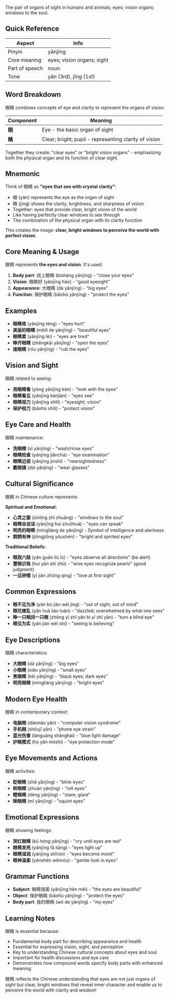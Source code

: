 The pair of organs of sight in humans and animals; eyes; vision organs; windows to the soul.

## Quick Reference

| Aspect         | Info                       |
| -------------- | -------------------------- |
| Pinyin         | yǎnjīng                    |
| Core meaning   | eyes; vision organs; sight |
| Part of speech | noun                       |
| Tone           | yǎn (3rd), jīng (1st)      |

## Word Breakdown

眼睛 combines concepts of eye and clarity to represent the organs of vision.

| Component | Meaning                                               |
| --------- | ----------------------------------------------------- |
| **眼**    | Eye - the basic organ of sight                        |
| **睛**    | Clear; bright; pupil - representing clarity of vision |

Together they create: "clear eyes" or "bright vision organs" - emphasizing both the physical organ
and its function of clear sight.

## Mnemonic

Think of 眼睛 as **"eyes that see with crystal clarity"**:

- 眼 (yǎn) represents the eye as the organ of sight
- 睛 (jīng) shows the clarity, brightness, and sharpness of vision
- Together: eyes that provide clear, bright vision of the world
- Like having perfectly clear windows to see through
- The combination of the physical organ with its clarity function

This creates the image: **clear, bright windows to perceive the world with perfect vision**.

## Core Meaning & Usage

眼睛 represents **the eyes and vision**. It's used:

1. **Body part**: 闭上眼睛 (bìshàng yǎnjīng) - "close your eyes"
2. **Vision**: 眼睛好 (yǎnjīng hǎo) - "good eyesight"
3. **Appearance**: 大眼睛 (dà yǎnjīng) - "big eyes"
4. **Function**: 保护眼睛 (bǎohù yǎnjīng) - "protect the eyes"

## Examples

- **眼睛疼** (yǎnjīng téng) - "eyes hurt"
- **美丽的眼睛** (měilì de yǎnjīng) - "beautiful eyes"
- **眼睛累** (yǎnjīng lèi) - "eyes are tired"
- **睁开眼睛** (zhēngkāi yǎnjīng) - "open the eyes"
- **揉眼睛** (róu yǎnjīng) - "rub the eyes"

## Vision and Sight

眼睛 related to seeing:

- **用眼睛看** (yòng yǎnjīng kàn) - "look with the eyes"
- **眼睛看见** (yǎnjīng kànjiàn) - "eyes see"
- **眼睛视力** (yǎnjīng shìlì) - "eyesight; vision"
- **保护视力** (bǎohù shìlì) - "protect vision"

## Eye Care and Health

眼睛 maintenance:

- **洗眼睛** (xǐ yǎnjīng) - "wash/rinse eyes"
- **眼睛检查** (yǎnjīng jiǎnchá) - "eye examination"
- **眼睛近视** (yǎnjīng jìnshì) - "nearsightedness"
- **戴眼镜** (dài yǎnjìng) - "wear glasses"

## Cultural Significance

眼睛 in Chinese culture represents:

**Spiritual and Emotional:**

- **心灵之窗** (xīnlíng zhī chuāng) - "windows to the soul"
- **眼睛会说话** (yǎnjīng huì shuōhuà) - "eyes can speak"
- **明亮的眼睛** (míngliàng de yǎnjīng) - Symbol of intelligence and alertness
- **炯炯有神** (jiǒngjiǒng yǒushén) - "bright and spirited eyes"

**Traditional Beliefs:**

- **眼观六路** (yǎn guān liù lù) - "eyes observe all directions" (be alert)
- **慧眼识珠** (huì yǎn shí zhū) - "wise eyes recognize pearls" (good judgment)
- **一见钟情** (yī jiàn zhōng qíng) - "love at first sight"

## Common Expressions

- **眼不见为净** (yǎn bù jiàn wéi jìng) - "out of sight, out of mind"
- **眼花缭乱** (yǎn huā liáo luàn) - "dazzled; overwhelmed by what one sees"
- **睁一只眼闭一只眼** (zhēng yī zhī yǎn bì yī zhī yǎn) - "turn a blind eye"
- **眼见为实** (yǎn jiàn wéi shí) - "seeing is believing"

## Eye Descriptions

眼睛 characteristics:

- **大眼睛** (dà yǎnjīng) - "big eyes"
- **小眼睛** (xiǎo yǎnjīng) - "small eyes"
- **黑眼睛** (hēi yǎnjīng) - "black eyes; dark eyes"
- **明亮眼睛** (míngliàng yǎnjīng) - "bright eyes"

## Modern Eye Health

眼睛 in contemporary context:

- **电脑眼** (diànnǎo yǎn) - "computer vision syndrome"
- **手机眼** (shǒujī yǎn) - "phone eye strain"
- **蓝光伤害** (lánguāng shānghài) - "blue light damage"
- **护眼模式** (hù yǎn móshì) - "eye protection mode"

## Eye Movements and Actions

眼睛 activities:

- **眨眼睛** (zhǎ yǎnjīng) - "blink eyes"
- **转眼睛** (zhuàn yǎnjīng) - "roll eyes"
- **瞪眼睛** (dèng yǎnjīng) - "stare; glare"
- **眯眼睛** (mī yǎnjīng) - "squint eyes"

## Emotional Expressions

眼睛 showing feelings:

- **哭红眼睛** (kū hóng yǎnjīng) - "cry until eyes are red"
- **眼睛发亮** (yǎnjīng fā liàng) - "eyes light up"
- **眼睛湿润** (yǎnjīng shīrùn) - "eyes become moist"
- **眼神温柔** (yǎnshén wēnróu) - "gentle look in eyes"

## Grammar Functions

- **Subject**: 眼睛很美 (yǎnjīng hěn měi) - "the eyes are beautiful"
- **Object**: 保护眼睛 (bǎohù yǎnjīng) - "protect the eyes"
- **Body part**: 我的眼睛 (wǒ de yǎnjīng) - "my eyes"

## Learning Notes

眼睛 is essential because:

- Fundamental body part for describing appearance and health
- Essential for expressing vision, sight, and perception
- Key to understanding Chinese cultural concepts about eyes and soul
- Important for health discussions and eye care
- Demonstrates how compound words specify body parts with enhanced meaning

眼睛 reflects the Chinese understanding that eyes are not just organs of sight but clear, bright
windows that reveal inner character and enable us to perceive the world with clarity and wisdom!
